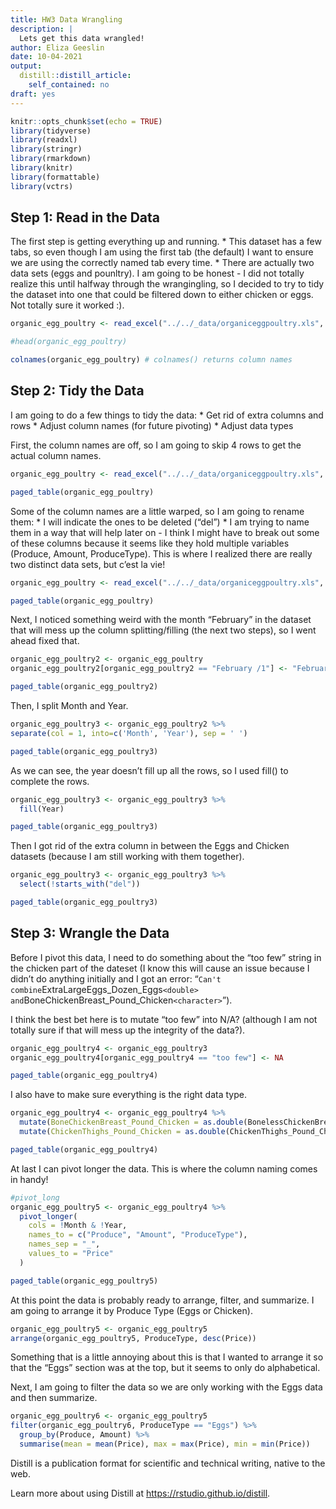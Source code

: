 ```yaml
---
title: HW3 Data Wrangling
description: |
  Lets get this data wrangled!
author: Eliza Geeslin
date: 10-04-2021
output:
  distill::distill_article:
    self_contained: no
draft: yes
---
```


```r
knitr::opts_chunk$set(echo = TRUE)
library(tidyverse)
library(readxl)
library(stringr)
library(rmarkdown)
library(knitr)
library(formattable)
library(vctrs)
```

## Step 1: Read in the Data

The first step is getting everything up and running. 
* This dataset has a few tabs, so even though I am using the first tab (the default) I want to ensure we are using the correctly named tab every time. 
* There are actually two data sets (eggs and pounltry). I am going to be honest - I did not totally realize this until halfway through the wrangingling, so I decided to try to tidy the dataset into one that could be filtered down to either chicken or eggs. Not totally sure it worked :). 

```r
organic_egg_poultry <- read_excel("../../_data/organiceggpoultry.xls", sheet = "Data") # assign dataset to variable

#head(organic_egg_poultry)

colnames(organic_egg_poultry) # colnames() returns column names
```
## Step 2: Tidy the Data

I am going to do a few things to tidy the data:
* Get rid of extra columns and rows
* Adjust column names (for future pivoting)
* Adjust data types

First, the column names are off, so I am going to skip 4 rows to get the actual column names. 

```r
organic_egg_poultry <- read_excel("../../_data/organiceggpoultry.xls", sheet = "Data", skip = 4)

paged_table(organic_egg_poultry)
```

Some of the column names are a little warped, so I am going to rename them: 
* I will indicate the ones to be deleted ("del")
* I am trying to name them in a way that will help later on - I think I might have to break out some of these columns because it seems like they hold multiple variables (Produce, Amount, ProduceType). This is where I realized there are really two distinct data sets, but c'est la vie!

```r
organic_egg_poultry <- read_excel("../../_data/organiceggpoultry.xls", sheet = "Data", skip = 5, col_names = c("Month", "ExtraLargeEggs_Dozen_Eggs", "ExtraLargeEggs_HalfDozen_Eggs", "LargeEggs_Dozen_Eggs", "LargeEggs_HalfDozen_Eggs", "del", "WholeChicken_Pound_Chicken", "BonelessChickenBreast_Pound_Chicken", "BoneChickenBreast_Pound_Chicken", "WholeChickenLegs_Pound_Chicken", "ChickenThighs_Pound_Chicken"))

paged_table(organic_egg_poultry)
```
Next, I noticed something weird with the month "February" in the dataset that will mess up the column splitting/filling (the next two steps), so I went ahead fixed that. 

```r
organic_egg_poultry2 <- organic_egg_poultry
organic_egg_poultry2[organic_egg_poultry2 == "February /1"] <- "February"

paged_table(organic_egg_poultry2)
```
Then, I split Month and Year.

```r
organic_egg_poultry3 <- organic_egg_poultry2 %>%
separate(col = 1, into=c('Month', 'Year'), sep = ' ')

paged_table(organic_egg_poultry3)
```

As we can see, the year doesn't fill up all the rows, so I used fill() to complete the rows.

```r
organic_egg_poultry3 <- organic_egg_poultry3 %>%
  fill(Year)

paged_table(organic_egg_poultry3)

```
Then I got rid of the extra column in between the Eggs and Chicken datasets (because I am still working with them together).

```r
organic_egg_poultry3 <- organic_egg_poultry3 %>%
  select(!starts_with("del"))

paged_table(organic_egg_poultry3)
```
## Step 3: Wrangle the Data

Before I pivot this data, I need to do something about the "too few" string in the chicken part of the dateset (I know this will cause an issue because I didn't do anything initially and I got an error: "`Can't combine `ExtraLargeEggs_Dozen_Eggs` <double> and `BoneChickenBreast_Pound_Chicken` <character>`").

I think the best bet here is to mutate "too few" into N/A? (although I am not totally sure if that will mess up the integrity of the data?). 

```r
organic_egg_poultry4 <- organic_egg_poultry3
organic_egg_poultry4[organic_egg_poultry4 == "too few"] <- NA

paged_table(organic_egg_poultry4)
```
I also have to make sure everything is the right data type. 

```r
organic_egg_poultry4 <- organic_egg_poultry4 %>%
  mutate(BoneChickenBreast_Pound_Chicken = as.double(BonelessChickenBreast_Pound_Chicken)) %>%
  mutate(ChickenThighs_Pound_Chicken = as.double(ChickenThighs_Pound_Chicken))

paged_table(organic_egg_poultry4)
```
At last I can pivot longer the data. This is where the column naming comes in handy!

```r
#pivot_long
organic_egg_poultry5 <- organic_egg_poultry4 %>%
  pivot_longer(
    cols = !Month & !Year, 
    names_to = c("Produce", "Amount", "ProduceType"), 
    names_sep = "_",
    values_to = "Price"
  )

paged_table(organic_egg_poultry5)
```

At this point the data is probably ready to arrange, filter, and summarize. I am going to arrange it by Produce Type (Eggs or Chicken). 

```r
organic_egg_poultry5 <- organic_egg_poultry5
arrange(organic_egg_poultry5, ProduceType, desc(Price))
```
Something that is a little annoying about this is that I wanted to arrange it so that the "Eggs" section was at the top, but it seems to only do alphabetical. 

Next, I am going to filter the data so we are only working with the Eggs data and then summarize.

```r
organic_egg_poultry6 <- organic_egg_poultry5
filter(organic_egg_poultry6, ProduceType == "Eggs") %>%
  group_by(Produce, Amount) %>%
  summarise(mean = mean(Price), max = max(Price), min = min(Price))
```



Distill is a publication format for scientific and technical writing, native to the web.

Learn more about using Distill at <https://rstudio.github.io/distill>.



